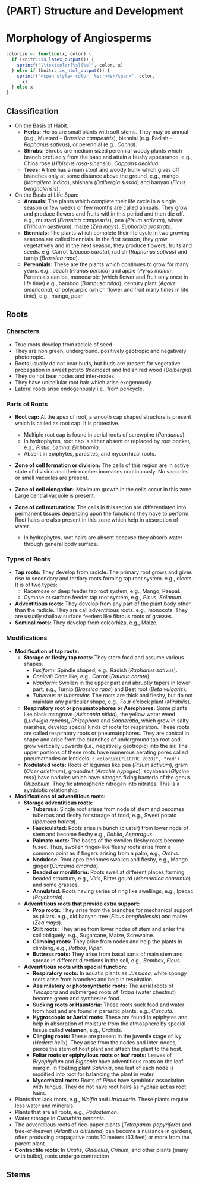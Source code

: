 # (PART) Structure and Development {.unnumbered}

# Morphology of Angiosperms

```r
colorize <- function(x, color) {
  if (knitr::is_latex_output()) {
    sprintf("\\textcolor{%s}{%s}", color, x)
  } else if (knitr::is_html_output()) {
    sprintf("<span style='color: %s;'>%s</span>", color, 
      x)
  } else x
}
```

## Classification

* On the Basis of Habit:
	* **Herbs:** Herbs are small plants with soft stems. They may be annual (e.g., Mustard -- *Brassica campestris*), biennial (e.g. Radish -- *Raphanus sativus*), or perennial (e.g.,  *Canna*).
	* **Shrubs:** Shrubs are medium sized perennial woody plants which branch profusely from the base and attain a bushy appearance. e.g., China rose (*Hibiscus rosa-sinensis*), *Capparis decidua*.
	* **Trees:** A tree has a main stout and woody trunk which gives off branches only at some distance above the ground, e.g., mango (*Mangifera indica*), shisham (*Dalbergia sissoo*) and banyan (*Ficus benghalensis*).  

  	
* On the Basis of Life Span:
	* **Annuals:** The plants which complete their life cycle in a single season or few weeks or few months are called annuals. They grow and produce flowers and fruits within this period and then die off. e.g., mustard (*Brassica campestris*), pea (*Pisum sativum*), wheat (*Triticum aestivum*), maize (*Zea mays*), *Euphorbia prostrata*. 
	* **Biennials:** The plants which complete their life cycle in two growing seasons are called biennials. In the first season, they grow vegetatively and in the next season, they produce flowers, fruits and seeds. e g. Carrot (*Daucus carota*), radish (*Raphanus sativus*) and turnip (*Brassica rapa*). 
	* **Perennials:** These are the plants which continues to grow for many years. e.g., peach (*Prunus persica*) and apple (*Pyrus malus*). Perennials can be, monocarpic (which flower and fruit only once in life time) e.g., bamboo (*Bambusa tulda*), century plant (*Agave americana*), or polycarpic (which flower and fruit many times in life time), e.g., mango, pear.



## Roots

### Characters

* True roots develop from radicle of seed
* They are non green, underground. positively geotropic and negatively phototropic.
* Roots usually do not bear buds, but buds are present for vegetative propagation in sweet potato (*Ipomoea*)
and Indian red wood (*Dalbergia*).
* They do not bear nodes and inter-nodes.
* They have unicellular root hair which arise exogenously.
* Lateral roots arise endogenously i.e., from pericycle.

### Parts of Roots

* **Root cap:** At the apex of root, a smooth cap shaped structure is present which is called as root cap. It is protective. 
	* Multiple root cap is found in aerial roots of screwpine (*Pandanus*).
	* In hydrophytes, root cap is either absent or replaced by root pocket, e.g., *Pistia*, *Lemna*, *Eichhornia*. 
	* Absent in epiphytes, parasites, and mycorrhizal roots.

* **Zone of cell formation or division:** The cells of this region are in active state of division and their number increases continuously. No vacuoles or small vacuoles are present.

* **Zone of cell elongation:** Maximum growth in the cells occur in this zone. Large central vacuole is present.

* **Zone of cell maturation:** The cells in this region are differentiated into permanent tissues depending upon the functions they have to perform. Root hairs are also present in this zone which help in absorption of water. 
	* In hydrophytes, root hairs are absent because they absorb water through general body surface.

### Types of Roots

* **Tap roots:** They develop from radicle. The primary root grows and gives rise to secondary and tertiary roots forming tap root system. e.g., dicots. It is of two types:
	* Racemose or deep feeder tap root system, e.g., Mango, Peepal.
	* Cymose or surface feeder tap root system, e.g., *Pinus*, *Solanum*.
* **Adventitious roots:** They develop from any part of the plant body other than the radicle. They are call
adventitious roots. e.g., monocots. They are usually shallow surface feeders like fibrous roots of grasses.
* **Seminal roots:** They develop from coleorhiza, e.g., Maize.

### Modifications

* **Modification of tap roots:**
	* **Storage or fleshy tap roots:** They store food and assume various shapes. 
		* *Fusiform:* Spindle shaped, e.g., Radish (*Raphanus sativus*).
		* *Conical:* Cone like, e.g., Carrot (*Daucus carota*).
		* *Napiform:* Swollen in the upper part and abruptly tapers in lower part, e.g., Turnip (*Brassica rapa*) and Beet root (*Beta vulgaris*).
		* *Tuberous or tubercular:* The roots are thick and fleshy, but do not maintain any particular shape, e.g., Four o'clock plant (*Mirabilis*).
	* **Respiratory root or pneumatophores or Aerophores:** Some plants like black mangrove (*Avicennia nitida*), the yellow water weed (*Ludwigia repens*), *Rhizophora* and *Sonneratia*, which grow in salty marshes, develop special kinds of roots for respiration. These roots are called respiratory roots or pneumatophores. They are conical in shape and arise from the branches of underground tap root and grow vertically upwards (i.e., negatively geotropic) into the air. The upper portions of these roots have numerous aerating pores called pneumathodes or lenticels. `r colorize("[ICFRE 2020]", "red")`
	* **Nodulated roots:** Roots of legumes like pea (*Pisum sativum*), gram (*Cicer arietinum*), groundnut (*Arachis hypogea*), soyabean (*Glycine max*) have nodules which have nitrogen fixing bacteria of the genus *Rhizobium*. They fix atmospheric nitrogen into nitrates. This is a symbiotic relationship.
	
* **Modifications of adventitious roots:**
	* **Storage adventitious roots:**
		* **Tuberous:** Single root arises from node of stem and becomes tuberous and fleshy for storage of food, e.g., Sweet potato (*Ipomoea batata*).
		* **Fasciculated:** Roots arise in bunch (cluster) from lower node of stem and become fleshy e.g., *Dahlia*, *Asparagus*.
		* **Palmate roots:** The bases of the swollen fleshy roots become fused. Thus, swollen finger-like fleshy roots arise from a common point as if fingers arising from a palm, e.g., *Orchis*.
		* **Nodulose:** Root apex becomes swollen and fleshy, e.g., Mango ginger (*Curcuma amanda*).
		* **Beaded or moniliform:** Roots swell at different places forming beaded structure, e.g., *Vitis*, Bitter gourd (*Momordica charantia*) and some grasses.
		* **Annulated:** Roots having series of ring like swellings, e.g., Ipecac (*Psychotria*).
	* **Adventitious roots that provide extra support:**
		* **Prop roots:** They arise from the branches for mechanical support as pillars. e.g., old banyan tree (*Ficus benghalensis*) and maize (*Zea mays*).
		* **Stilt roots:** They arise from lower nodes of stem and enter the soil obliquely, e.g., Sugarcane, Maize, Screwpine.
		* **Climbing roots:** They arise from nodes and help the plants in climbing, e.g., *Pothos*, *Piper*.
		* **Buttress roots:** They arise from basal parts of main stem and spread in different directions in the soil, e.g., *Bombax*, *Ficus*.
	* **Adventitious roots with special function:**
		* **Respiratory roots:** In aquatic plants as *Jussiaea*, white spongy roots arise from branches and help in respiration.
		* **Assimilatory or photosynthetic roots:** The aerial roots of *Tinospora* and submerged roots of *Trapa* (water chestnut) become green and synthesize food.
		* **Sucking roots or Haustoria:** These roots suck food and water from host and are found in parasitic plants, e.g., *Cuscuta*.
		* **Hygroscopic or Aerial roots:** These are found in epiphytes and help in absorption of moisture from the atmosphere by special tissue called **velamen**, e.g., Orchids.
		* **Clinging roots:** These are present in the juvenile stage of Ivy (*Hedera helix*). They arise from the nodes and inter-nodes, pierce the stem of host plant and attach the plant to the host. 
		* **Foliar roots or epiphyllous roots or leaf roots:** Leaves of *Bryophyllum* and *Bignonia* have adventitious roots on the leaf margin. In floating plant *Salvinia*, one leaf of each node is modified into root for balancing the plant in water.
		* **Mycorrhizal roots:** Roots of *Pinus* have symbiotic association with fungus. They do not have root hairs as hyphae act as root hairs.

* Plants that lack roots, e.g., *Wolfia* and *Utricularia*. These plants require less water and minerals. 
* Plants that are all roots, e.g., *Podostemon*.
* Water storage in *Cucurbita perennis*.
* The adventitious roots of rice-paper plants (*Tetrapanax papyrifera*) and tree-of-heaven (*Ailanthus altissima*) can become a nuisance in gardens, often producing propagative roots 10 meters (33 feet) or more from the parent plant.
* **Contractile roots:** In *Oxalis*, *Gladiolus*, *Crinum*, and other plants (many with bulbs), roots undergo contraction

## Stems

